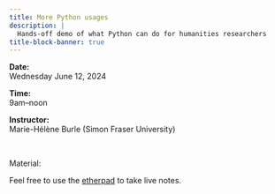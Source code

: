 ```yaml
---
title: More Python usages
description: |
  Hands-off demo of what Python can do for humanities researchers
title-block-banner: true
---
```


:::{.topdef}

**Date:** \
Wednesday June 12, 2024

**Time:** \
9am–noon

**Instructor:** \
Marie-Hélène Burle (Simon Fraser University)

:::
<br>

:::{.topinline}

Material:

Feel free to use the [etherpad](https://etherpad.wikimedia.org/p/dhsi24) to take live notes.

:::
